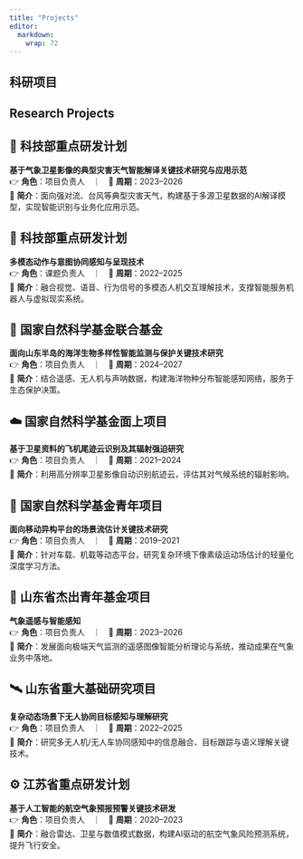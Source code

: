 ```yaml
---
title: "Projects"
editor: 
  markdown: 
    wrap: 72
---
```


<!-- 自定义样式 -->
<style>
/* 容器设置 */
#center {
  max-width: 900px;
  margin: 0 auto;
  padding: 0 20px;
  box-sizing: border-box;
}

/* 文本排版优化 */
#center p, 
#center ul, 
#center ol, 
#center h2, 
#center h3 {
  text-align: justify;
  text-justify: inter-ideograph;
  word-break: break-word;
  line-height: 1.6;
}

</style>


## 科研项目

## <strong>Research Projects</strong>

::: {.callout-note}
## 🔬 科技部重点研发计划

**基于气象卫星影像的典型灾害天气智能解译关键技术研究与应用示范**  
👉 **角色**：项目负责人　｜　📅 **周期**：2023–2026  
🎯 **简介**：面向强对流、台风等典型灾害天气，构建基于多源卫星数据的AI解译模型，实现智能识别与业务化应用示范。
:::

::: {.callout-note}
## 🔧 科技部重点研发计划

**多模态动作与意图协同感知与呈现技术**  
👉 **角色**：课题负责人　｜　📅 **周期**：2022–2025  
🎯 **简介**：融合视觉、语音、行为信号的多模态人机交互理解技术，支撑智能服务机器人与虚拟现实系统。
:::

::: {.callout-note}
## 🌊 国家自然科学基金联合基金

**面向山东半岛的海洋生物多样性智能监测与保护关键技术研究**  
👉 **角色**：项目负责人　｜　📅 **周期**：2024–2027  
🎯 **简介**：结合遥感、无人机与声呐数据，构建海洋物种分布智能感知网络，服务于生态保护决策。
:::

::: {.callout-note}
## ☁️ 国家自然科学基金面上项目

**基于卫星资料的飞机尾迹云识别及其辐射强迫研究**  
👉 **角色**：项目负责人　｜　📅 **周期**：2021–2024  
🎯 **简介**：利用高分辨率卫星影像自动识别航迹云，评估其对气候系统的辐射影响。
:::

::: {.callout-note}
## 🚀 国家自然科学基金青年项目

**面向移动异构平台的场景流估计关键技术研究**  
👉 **角色**：项目负责人　｜　📅 **周期**：2019–2021  
🎯 **简介**：针对车载、机载等动态平台，研究复杂环境下像素级运动场估计的轻量化深度学习方法。
:::

::: {.callout-note}
## 🌟 山东省杰出青年基金项目

**气象遥感与智能感知**  
👉 **角色**：项目负责人　｜　📅 **周期**：2023–2026  
🎯 **简介**：发展面向极端天气监测的遥感图像智能分析理论与系统，推动成果在气象业务中落地。
:::

::: {.callout-note}
## 🛰️ 山东省重大基础研究项目

**复杂动态场景下无人协同目标感知与理解研究**  
👉 **角色**：项目负责人　｜　📅 **周期**：2022–2025  
🎯 **简介**：研究多无人机/无人车协同感知中的信息融合、目标跟踪与语义理解关键技术。
:::

::: {.callout-note}
## ⚙️ 江苏省重点研发计划

**基于人工智能的航空气象预报预警关键技术研发**  
👉 **角色**：项目负责人　｜　📅 **周期**：2020–2023  
🎯 **简介**：融合雷达、卫星与数值模式数据，构建AI驱动的航空气象风险预测系统，提升飞行安全。
:::